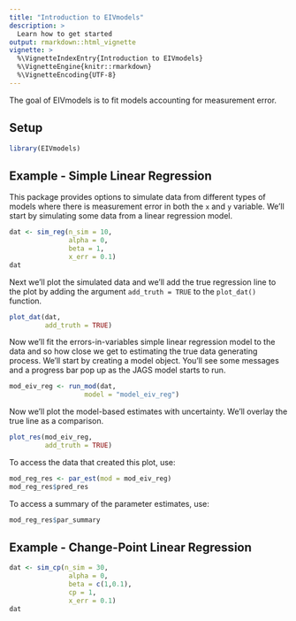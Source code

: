 ```yaml
---
title: "Introduction to EIVmodels"
description: >
  Learn how to get started
output: rmarkdown::html_vignette
vignette: >
  %\VignetteIndexEntry{Introduction to EIVmodels}
  %\VignetteEngine{knitr::rmarkdown}
  %\VignetteEncoding{UTF-8}
---
```


The goal of EIVmodels is to fit models accounting for measurement error. 

## Setup

```r
library(EIVmodels)
```

## Example - Simple Linear Regression

This package provides options to simulate data from different types of models where there is measurement error in both the `x` and `y` variable. We'll start by simulating some data from a linear regression model. 

```r
dat <- sim_reg(n_sim = 10,
               alpha = 0,
               beta = 1,
               x_err = 0.1)
dat
```

Next we'll plot the simulated data and we'll add the true regression line to the plot by adding the argument `add_truth = TRUE` to the `plot_dat()` function. 

```r
plot_dat(dat,
         add_truth = TRUE)
```

Now we'll fit the errors-in-variables simple linear regression model to the data and so how close we get to estimating the true data generating process. We'll start by creating a model object. You'll see some messages and a progress bar pop up as the JAGS model starts to run. 

```r
mod_eiv_reg <- run_mod(dat,
                   model = "model_eiv_reg")
```

Now we'll plot the model-based estimates with uncertainty. We'll overlay the true line as a comparison. 

```r
plot_res(mod_eiv_reg,
         add_truth = TRUE)
```

To access the data that created this plot, use:

```r
mod_reg_res <- par_est(mod = mod_eiv_reg)
mod_reg_res$pred_res
```

To access a summary of the parameter estimates, use:

```r
mod_reg_res$par_summary
```

## Example - Change-Point Linear Regression

```r
dat <- sim_cp(n_sim = 30,
               alpha = 0,
               beta = c(1,0.1),
               cp = 1,
               x_err = 0.1)
dat
```
